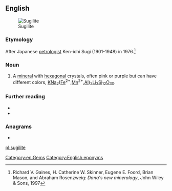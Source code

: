 ==English==
[[Image:Sugilith.jpg|thumb|Sugilite]]

===Etymology===
After Japanese [[petrologist]] Ken-ichi Sugi (1901-1948) in 1976.<ref>Richard V. Gaines, H. Catherine W. Skinner, Eugene E. Foord, Brian Mason, and Abraham Rosenzweig: ''Dana's new mineralogy'', John Wiley & Sons, 1997</ref>

===Noun===
{{en-noun|-}}

# {{lb|en|mineralogy}} A [[mineral]] with [[hexagonal]] crystals, often pink or purple but can have different colors, [[potassium|K]][[sodium|Na]]<sub>2</sub>([[iron|Fe]]<sup>2+</sup>,[[manganese|Mn]]<sup>2+</sup>,[[aluminum|Al]])<sub>2</sub>[[lithium|Li]]<sub>3</sub>[[silicon|Si]]<sub>12</sub>[[oxygen|O]]<sub>30</sub>.

===Further reading===
* {{R:WebMineral}}
* {{R:mindat}}
<references/>

===Anagrams===
* {{l|en|guilties}}

[[Category:en:Gems]]
[[Category:English eponyms]]
[[pl:sugilite]]